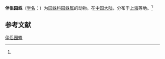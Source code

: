 {{Speciesbox
| name = 伴侣园蛛
| status = 
| status_system = 
| image = 
| genus = Araneus
| species = metella
| authority = (Strand, 1907)<ref name='id13517'>{{cite web| url =http://www.bioinfo.cn/db05/BjdwSpecies.php?action=view&id=13517| title =伴侣园蛛| work =《中国动物物种编目数据库》| publisher =中国科学院微生物研究所| author =中国科学院动物研究所| accessdate =2009-04-28| deadurl =yes| archiveurl =https://web.archive.org/web/20160305042537/http://www.bioinfo.cn/db05/BjdwSpecies.php?action=view&id=13517| archivedate =2016-03-05}}</ref>
}}

'''伴侣园蛛'''（[[学名|学名]]：{{lang|la|''Araneus metella''}}）为[[园蛛科|园蛛科]][[园蛛属|园蛛属]]的动物。在[[中国大陆|中国大陆]]，分布于[[上海|上海]]等地。<ref name='id13517'/>

== 参考文献 ==
{{reflist}}

{{Wikispecies|Araneus metella}}

[[Category:园蛛属|伴侣园蛛]]


{{蜘蛛小作品}}